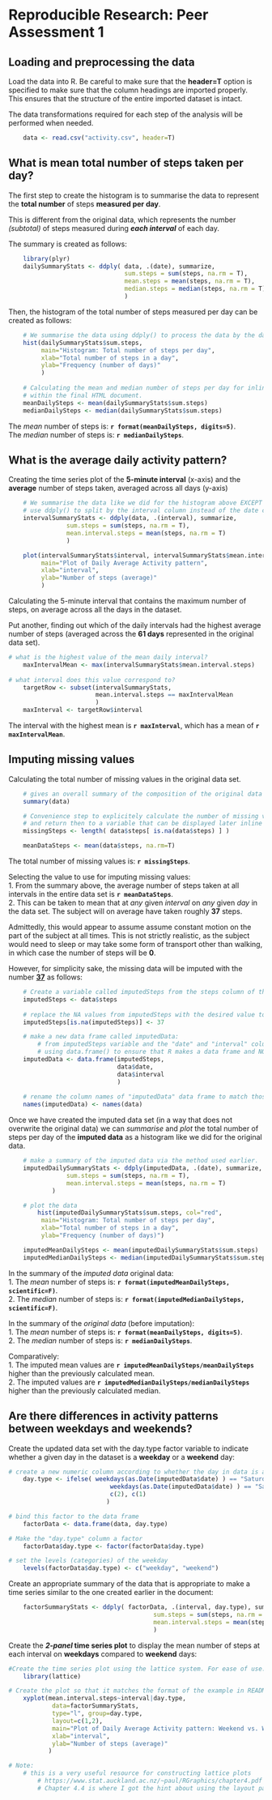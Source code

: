 # Reproducible Research: Peer Assessment 1


## Loading and preprocessing the data

Load the data into R. Be careful to make sure that the **header=T** option is specified to make sure that the column headings are imported properly. This ensures that the structure of the entire imported dataset is intact.  

The data transformations required for each step of the analysis will be performed when needed.  


```r
    data <- read.csv("activity.csv", header=T)
```

## What is mean total number of steps taken per day?

The first step to create the histogram is to summarise the data to represent the **total number** of steps **measured per day**.  

This is different from the original data, which represents the number _(subtotal)_ of steps measured during ***each interval*** of each day.  

The summary is created as follows:

```r
    library(plyr)
    dailySummaryStats <- ddply( data, .(date), summarize,
                                sum.steps = sum(steps, na.rm = T),
                                mean.steps = mean(steps, na.rm = T),
                                median.steps = median(steps, na.rm = T)
                                )
```

Then, the histogram of the total number of steps measured per day can be created as follows:

```r
    # We summarise the data using ddply() to process the data by the date column
    hist(dailySummaryStats$sum.steps, 
         main="Histogram: Total number of steps per day",
         xlab="Total number of steps in a day",
         ylab="Frequency (number of days)"
         )
    
    # Calculating the mean and median number of steps per day for inline use to 
    # within the final HTML document. 
    meanDailySteps <- mean(dailySummaryStats$sum.steps)
    medianDailySteps <- median(dailySummaryStats$sum.steps)

```

The _mean_ number of steps is: **`r format(meanDailySteps, digits=5)`**.  
The _median_ number of steps is: **`r medianDailySteps`**.

## What is the average daily activity pattern?

Creating the time series plot of the **5-minute interval** (x-axis) and the **average** number of steps taken, averaged across all days (y-axis)

```r
    # We summarise the data like we did for the histogram above EXCEPT that we
    # use ddply() to split by the interval column instead of the date column
    intervalSummaryStats <- ddply(data, .(interval), summarize,
                sum.steps = sum(steps, na.rm = T),
                mean.interval.steps = mean(steps, na.rm = T)
                )

    plot(intervalSummaryStats$interval, intervalSummaryStats$mean.interval.steps, type="l",
         main="Plot of Daily Average Activity pattern",
         xlab="interval",
         ylab="Number of steps (average)"
         )
```

Calculating the 5-minute interval that contains the maximum number of steps, on average across all the days in the dataset. 

Put another, finding out which of the daily intervals had the highest average number of steps (averaged across the **61 days** represented in the original data set).  

```r
# what is the highest value of the mean daily interval?
    maxIntervalMean <- max(intervalSummaryStats$mean.interval.steps)
    
# what interval does this value correspond to?
    targetRow <- subset(intervalSummaryStats, 
                        mean.interval.steps == maxIntervalMean
                        )
    maxInterval <- targetRow$interval
```

The interval with the highest mean is **`r maxInterval`**, which has a mean of **`r maxIntervalMean`**.  

## Imputing missing values

Calculating the total number of missing values in the original data set.  

```r
    # gives an overall summary of the composition of the original data set
    summary(data)

    # Convenience step to explicitely calculate the number of missing values
    # and return then to a variable that can be displayed later inline (as HTML text)
    missingSteps <- length( data$steps[ is.na(data$steps) ] )

    meanDataSteps <- mean(data$steps, na.rm=T)
```

The total number of missing values is: **`r missingSteps`**.  

Selecting the value to use for imputing missing values:  
1. From the summary above, the average number of steps taken at all intervals in the entire data set is **`r meanDataSteps`**.  
2. This can be taken to mean that at _any_ given _interval_ on _any_ given _day_ in the data set. The subject will on average have taken roughly **37** steps.  

Admittedly, this would appear to assume assume constant motion on the part of the subject at all times. This is not strictly realistic, as the subject would need to sleep or may take some form of transport other than walking, in which case the number of steps will be **0**.

However, for simplicity sake, the missing data will be imputed with the number **<span style="text-decoration:underline">37</span>** as follows:

```r
    # Create a variable called imputedSteps from the steps column of the "data" data frame 
    imputedSteps <- data$steps
    
    # replace the NA values from imputedSteps with the desired value to use for imputation
    imputedSteps[is.na(imputedSteps)] <- 37

    # make a new data frame called imputedData:
        # from imputedSteps variable and the "date" and "interval" columns of "data"
        # using data.frame() to ensure that R makes a data frame and NOT a matrix
    imputedData <- data.frame(imputedSteps, 
                              data$date, 
                              data$interval
                              )
    
    # rename the column names of "imputedData" data frame to match those of "data"
    names(imputedData) <- names(data)
```

Once we have created the imputed data set (in a way that does not overwrite the original data) we can _summarise_ and _plot_ the total number of steps per day of the **imputed data** as a histogram like we did for the original data.

```r
    # make a summary of the imputed data via the method used earlier. 
    imputedDailySummaryStats <- ddply(imputedData, .(date), summarize,
                sum.steps = sum(steps, na.rm = T),
                mean.interval.steps = mean(steps, na.rm = T)
            )

    # plot the data
        hist(imputedDailySummaryStats$sum.steps, col="red",
         main="Histogram: Total number of steps per day",
         xlab="Total number of steps in a day",
         ylab="Frequency (number of days)")

    imputedMeanDailySteps <- mean(imputedDailySummaryStats$sum.steps)
    imputedMedianDailySteps <- median(imputedDailySummaryStats$sum.steps)
```

In the summary of the _imputed data_ original data:  
1. The _mean_ number of steps is: **`r format(imputedMeanDailySteps, scientific=F)`**.  
2. The _median_ number of steps is: **`r format(imputedMedianDailySteps, scientific=F)`**.  

In the summary of the _original data_ (before imputation):  
1. The _mean_ number of steps is: **`r format(meanDailySteps, digits=5)`**.  
2. The _median_ number of steps is: **`r medianDailySteps`**.  

Comparatively:  
1. The imputed mean values are **`r imputedMeanDailySteps/meanDailySteps`** higher than the previously calculated mean.  
2. The imputed values are **`r imputedMedianDailySteps/medianDailySteps`** higher than the previously calculated median.  

## Are there differences in activity patterns between weekdays and weekends?

Create the updated data set with the day.type factor variable to indicate whether a given day in the dataset is a **weekday** or a **weekend** day:

```r

# create a new numeric column according to whether the day in data is a weekday or not.
    day.type <- ifelse( weekdays(as.Date(imputedData$date) ) == "Saturday" | 
                            weekdays(as.Date(imputedData$date) ) == "Saturday",
                            c(2), c(1)
                           )

# bind this factor to the data frame
    factorData <- data.frame(data, day.type)

# Make the "day.type" column a factor
    factorData$day.type <- factor(factorData$day.type)

# set the levels (categories) of the weekday
    levels(factorData$day.type) <- c("weekday", "weekend")

```

Create an appropriate summary of the data that is appropriate to make a time series similar to the one created earlier in the document:  

```r
    factorSummaryStats <- ddply( factorData, .(interval, day.type), summarize,
                                        sum.steps = sum(steps, na.rm = T),
                                        mean.interval.steps = mean(steps, na.rm = T)
                                        )
```

Create the **_2-panel_ time series plot** to display the mean number of steps at each interval on **weekdays** compared to **weekend** days: 

```r
#Create the time series plot using the lattice system. For ease of use.
    library(lattice)

# Create the plot so that it matches the format of the example in README.md
    xyplot(mean.interval.steps~interval|day.type, 
            data=factorSummaryStats, 
            type="l", group=day.type, 
            layout=c(1,2),
            main="Plot of Daily Average Activity pattern: Weekend vs. Weekday",
            xlab="interval",
            ylab="Number of steps (average)"
           )    

# Note: 
    # this is a very useful resource for constructing lattice plots
        # https://www.stat.auckland.ac.nz/~paul/RGraphics/chapter4.pdf
        # Chapter 4.4 is where I got the hint about using the layout parameter to control plot layout.
```